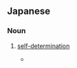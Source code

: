 ==Japanese==
{{ja-kanjitab|じ|こ|けつ|k3=けっ|てい|yomi=on}}

===Noun===
{{ja-noun|じこけってい}}

# [[self-determination]]
#* {{RQ:Obama enzetsu}}
#*: {{ja-usex|'''自己決定'''と機会を促す変革をアメリカ合衆国が歓迎していることには、疑問の余地などない。|'''じこけってい''' と ぎかい を うながす かくめい を アメリカ がっしゅうこく が かんげい して いる こと に は、 ぎもん の よち など ない。|There must be no doubt that the United States of America welcomes change that advances self-determination and opportunity.}}